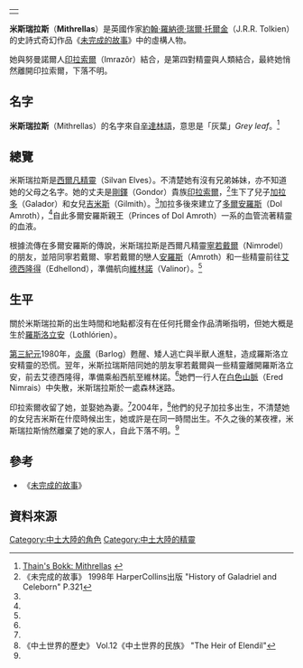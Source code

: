 {|align=right
|-
|{{Tolkienchar |
image_character = |
image_caption = |
Book(s) = 《[[未完成的故事|未完成的故事]]》 |
character_name = 米斯瑞拉斯 |
character_alias = |
character_title = |
character_race = [[西爾凡精靈|西爾凡]][[精靈|精靈]] |
character_culture = |
character_gender = 女性 |
character_realm = |
character_sub_realm = |
character_lifespan = ? - ? |
character_weapon = |
}}
|}
'''米斯瑞拉斯'''（'''Mithrellas'''）是英國作家[[約翰·羅納德·瑞爾·托爾金|約翰·羅納德·瑞爾·托爾金]]（J.R.R. Tolkien）的史詩式奇幻作品《[[未完成的故事|未完成的故事]]》中的虛構人物。

她與努曼諾爾人[[印拉索爾|印拉索爾]]（Imrazôr）結合，是第四對精靈與人類結合，最終她悄然離開印拉索爾，下落不明。

==名字==
'''米斯瑞拉斯'''（Mithrellas）的名字來自[[辛達林語|辛達林語]]，意思是「灰葉」''Grey leaf''。<ref>[http://www.tuckborough.net/elves.html#Mithrellas Thain's Bokk: Mithrellas] {{webarchive|url=https://web.archive.org/web/20110609193517/http://www.tuckborough.net/elves.html |date=2011-06-09 }}</ref>

==總覽==
米斯瑞拉斯是[[西爾凡精靈|西爾凡精靈]]（Silvan Elves）。不清楚她有沒有兄弟姊妹，亦不知道她的父母之名字。她的丈夫是[[剛鐸|剛鐸]]（Gondor）貴族[[印拉索爾|印拉索爾]]，<ref name=autogenerated1>《未完成的故事》 1998年 HarperCollins出版 "History of Galadriel and Celeborn" P.321</ref>生下了兒子[[加拉多|加拉多]]（Galador）和女兒[[吉米斯|吉米斯]]（Gilmith）。<ref name=autogenerated1 />加拉多後來建立了[[多爾安羅斯|多爾安羅斯]]（Dol Amroth），<ref name=autogenerated1 />自此多爾安羅斯親王（Princes of Dol Amroth）一系的血管流著精靈的血液。

根據流傳在多爾安羅斯的傳說，米斯瑞拉斯是西爾凡精靈[[寧若戴爾|寧若戴爾]]（Nimrodel）的朋友，並陪同寧若戴爾、寧若戴爾的戀人[[安羅斯|安羅斯]]（Amroth）和一些精靈前往[[艾德西隆得|艾德西隆得]]（Edhellond），準備航向[[維林諾|維林諾]]（Valinor）。<ref name=autogenerated1 />

==生平==
關於米斯瑞拉斯的出生時間和地點都沒有在任何托爾金作品清晰指明，但她大概是生於[[羅斯洛立安|羅斯洛立安]]（Lothlórien）。

[[第三紀元|第三紀元]]1980年，[[摩瑞亞炎魔|炎魔]]（Barlog）甦醒、矮人逃亡與半獸人進駐，造成羅斯洛立安精靈的恐慌。翌年，米斯拉瑞斯陪同她的朋友寧若戴爾與一些精靈離開羅斯洛立安，前去艾德西隆得，準備乘船西航至維林諾。<ref name=autogenerated1 />她們一行人在[[伊瑞德尼姆拉斯|白色山脈]]（Ered Nimrais）中失散，米斯瑞拉斯於一處森林迷路。

印拉索爾收留了她，並娶她為妻。<ref name=autogenerated1 />2004年，<ref>《中土世界的歷史》 Vol.12《中土世界的民族》 "The Heir of Elendil"</ref>他們的兒子加拉多出生，不清楚她的女兒吉米斯在什麼時候出生，她或許是在同一時間出生。不久之後的某夜裡，米斯瑞拉斯悄然離棄了她的家人，自此下落不明。<ref name=autogenerated1 />

==參考==
*《[[未完成的故事|未完成的故事]]》

==資料來源==
{{reflist}}

[[Category:中土大陸的角色|Category:中土大陸的角色]]
[[Category:中土大陸的精靈|Category:中土大陸的精靈]]